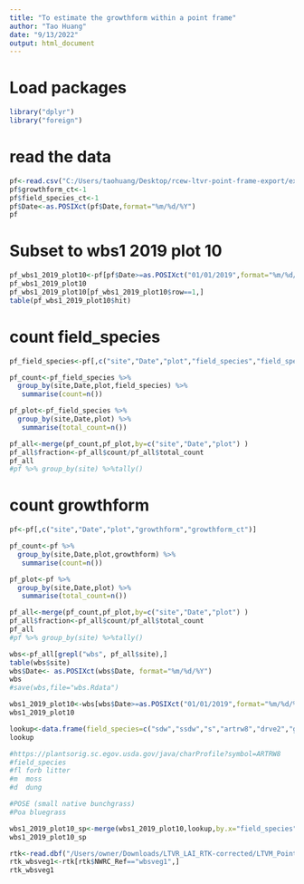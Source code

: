 ---
title: "To estimate the growthform within a point frame"
author: "Tao Huang"
date: "9/13/2022"
output: html_document
---

# Load packages
```{r}
library("dplyr")
library("foreign")
```

# read the data
```{r}
pf<-read.csv("C:/Users/taohuang/Desktop/rcew-ltvr-point-frame-export/export.csv")
pf$growthform_ct<-1
pf$field_species_ct<-1
pf$Date<-as.POSIXct(pf$Date,format="%m/%d/%Y")
pf
```

# Subset to wbs1 2019 plot 10
```{r}
pf_wbs1_2019_plot10<-pf[pf$Date>=as.POSIXct("01/01/2019",format="%m/%d/%Y") & pf$Date<as.POSIXct("01/01/2021",format="%m/%d/%Y") & pf$site=="wbs1" & pf$plot==10,]
pf_wbs1_2019_plot10
pf_wbs1_2019_plot10[pf_wbs1_2019_plot10$row==1,]
table(pf_wbs1_2019_plot10$hit)
```

# count field_species
```{r}
pf_field_species<-pf[,c("site","Date","plot","field_species","field_species_ct")]

pf_count<-pf_field_species %>%    
  group_by(site,Date,plot,field_species) %>%
   summarise(count=n())

pf_plot<-pf_field_species %>%    
  group_by(site,Date,plot) %>%
   summarise(total_count=n())

pf_all<-merge(pf_count,pf_plot,by=c("site","Date","plot") )
pf_all$fraction<-pf_all$count/pf_all$total_count
pf_all
#pf %>% group_by(site) %>%tally()
```

# count growthform
```{r}
pf<-pf[,c("site","Date","plot","growthform","growthform_ct")]

pf_count<-pf %>%    
  group_by(site,Date,plot,growthform) %>%
   summarise(count=n())

pf_plot<-pf %>%    
  group_by(site,Date,plot) %>%
   summarise(total_count=n())

pf_all<-merge(pf_count,pf_plot,by=c("site","Date","plot") )
pf_all$fraction<-pf_all$count/pf_all$total_count
pf_all
#pf %>% group_by(site) %>%tally()
```

```{r}
wbs<-pf_all[grepl("wbs", pf_all$site),]
table(wbs$site)
wbs$Date<- as.POSIXct(wbs$Date, format="%m/%d/%Y")
wbs
#save(wbs,file="wbs.Rdata")
```

```{r}
wbs1_2019_plot10<-wbs[wbs$Date>=as.POSIXct("01/01/2019",format="%m/%d/%Y") &wbs$Date<as.POSIXct("01/01/2021",format="%m/%d/%Y") & wbs$site=="wbs1" &wbs$plot==10,]
wbs1_2019_plot10

lookup<-data.frame(field_species=c("sdw","ssdw","s","artrw8","drve2","gl","pose","w","pssp6","r","sl"),description=c("shrub dead wood; >.25 inch or .5cm","standing shrub dead wood; >.25 inch or .5cm","soil; <.25 inch or .5cm","Wyoming big sagebrush","drve2","graminoid litter","pose","wood > .25 inch or .5cm","pssp6","rock; >.25 inch or .5cm","shrub dead wood; <.25 inch or .5cm"))
lookup

#https://plantsorig.sc.egov.usda.gov/java/charProfile?symbol=ARTRW8
#field_species
#fl	forb litter
#m	moss
#d	dung

#POSE (small native bunchgrass)
#Poa bluegrass

wbs1_2019_plot10_sp<-merge(wbs1_2019_plot10,lookup,by.x="field_species",by.y="field_species")
wbs1_2019_plot10_sp
```

```{r}
rtk<-read.dbf("/Users/owner/Downloads/LTVR_LAI_RTK-corrected/LTVM_PointFrame_wDirection.dbf")
rtk_wbsveg1<-rtk[rtk$NWRC_Ref=="wbsveg1",]
rtk_wbsveg1
```

